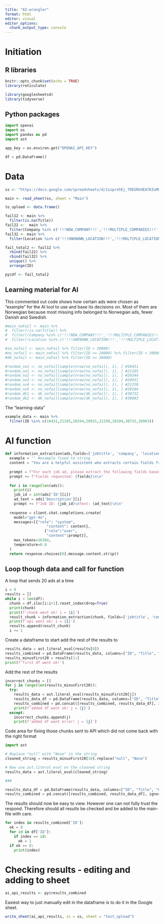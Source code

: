 ```yaml
---
title: "AI-wrangler"
format: html
editor: visual
editor_options: 
  chunk_output_type: console
---
```


# Initiation 

## R libraries

```r
knitr::opts_chunk$set(echo = TRUE)
library(reticulate)

library(googlesheets4)
library(tidyverse)
```

## Python packages

```python
import openai
import os
import pandas as pd
import ast

app_key = os.environ.get("OPENAI_API_KEY")

df = pd.DataFrame()
```

# Data

```r
ss <- "https://docs.google.com/spreadsheets/d/1xzpre5Ej_7OEGRU4EA7KZuMQnSz5YCyTx5Sdbml6bQE/edit#gid=0"

main <- read_sheet(ss, sheet = "Main")

to_upload <- data.frame()

fail12 <- main %>% 
  filter(is.na(Title))
fail22 <-  main %>% 
  filter(Company %in% c('!!!NEW_COMPANY!!!','!!!MULTIPLE_COMPANIES!!!','Employment/staffing agency'))
fail32 <- main %>% 
  filter(Location %in% c('!!!UNKNOWN_LOCATION!!!','!!!MULTIPLE_LOCATIONS!!!','!!!NEW_LOCATION!!!'))

fail_total2 <- fail12 %>% 
  rbind(fail22) %>% 
  rbind(fail32) %>%
  unique() %>%
  arrange(ID)

py$df <- fail_total2
```

## Learning material for AI

This commented out code shows how certain ads were chosen as "example" for the AI tool to use and base its decisions on. Most of them are Norwegian because most missing info belonged to Norwegian ads, fewer Danish and Swedish.

```r
#main_noFail <- main %>% 
#  filter(!is.na(Title)) %>% 
#  filter(!Company %in% c('!!!NEW_COMPANY!!!','!!!MULTIPLE_COMPANIES!!!','Employment/staffing agency')) %>%
#  filter(!Location %in% c('!!!UNKNOWN_LOCATION!!!','!!!MULTIPLE_LOCATIONS!!!','!!!NEW_LOCATION!!!'))

#se_nofail <- main_noFail %>% filter(ID < 20000)
#no_nofail <- main_noFail %>% filter(ID >= 20000) %>% filter(ID < 30000)
#dk_nofail <- main_noFail %>% filter(ID >= 30000)

#random_se1 <- se_nofail[sample(nrow(se_nofail), 1), ] #10431
#random_no1 <- no_nofail[sample(nrow(no_nofail), 1), ] #21185
#random_no2 <- no_nofail[sample(nrow(no_nofail), 1), ] #20344
#random_no3 <- no_nofail[sample(nrow(no_nofail), 1), ] #20931
#random_no4 <- no_nofail[sample(nrow(no_nofail), 1), ] #21250
#random_no5 <- no_nofail[sample(nrow(no_nofail), 1), ] #20104
#random_dk1 <- dk_nofail[sample(nrow(dk_nofail), 1), ] #30732
#random_dk2 <- dk_nofail[sample(nrow(dk_nofail), 1), ] #30903
```

The "learning-data"

```r
example_data <- main %>%
  filter(ID %in% c(10431,21185,20344,20931,21250,20104,30732,30903))
```

# AI function

```python
def information_extraction(ads,fields=['jobtitle', 'company', 'location']):
  example = '' #example fixed to string
  content = "You are a helpful assistent who extracts certain fields from job ads. You are asked to extract either jobtitle, company and/or location. Where jobtitle is the jobtitle of the job in the job ad. Company is the company/organisation that is hiring. Location is the city/place where the job is located. You will be provided multiple job ads at once. Each job ad has an ID which is presented before the text. Your response  should be in the form of a python list where each ad has its own list with 4 items. The list should look like '[[ID1,Jobtitle1,Company1,Location1],[ID2,Jobtitle2,Company2,Location2],[ID3,Jobtitle3,Company3,Location3]]'. If you find multiple options for company or location you should include all of them. In those cases should the be put into a list like '[[ID1,Jobtitle1,[Company11,Caompany12],[Location11,Location12]]'. Do not add any text or characters outside of the list and it should be able to be read as a python list."
  
  prompt = f"For each job ad, please extract the following fields based on the texts provided:\n\n"
  prompt += f"Fields requested: {fields}\n\n"
  
  for i in range(len(ads)):
    print(i)
    job_id = int(ads['ID'][i])
    ad_text = ads['Description'][i]
    prompt += f"Job ID: {job_id}\nText: {ad_text}\n\n"
  
  response = client.chat.completions.create(
    model="gpt-4o",
    messages=[{"role": "system", 
                   "content": content},
                  {"role":"user",
                   "content":prompt}],
    max_tokens=16384,
    temperature=0.0
  )
  return response.choices[0].message.content.strip()
```

## Loop though data and call for function

A loop that sends 20 ads at a time

```python
i = 0
results = []
while i < len(df):
  chunk = df.iloc[i:i+1].reset_index(drop=True)
  print(chunk)
  print(f'chunk went ok! i = {i}')
  result_chunk = information_extraction(chunk, fields=['jobtitle', 'company', 'location'])
  print(f'api went ok! i = {i}')
  results.append(result_chunk)
  i += 1
```

Create a dataframe to start add the rest of the results to

```python
results_data = ast.literal_eval(results[0])
results_combined = pd.DataFrame(results_data, columns=["ID", "Title", "Company", "Location"])
results_minusFirst20 = results[1:]
print(f'first df went ok!')
```

Add the rest of the results

```python
incorrect_chunks = []
for j in range(len(results_minusFirst20)):
  try:
    results_data = ast.literal_eval(results_minusFirst20[j])
    results_data_df = pd.DataFrame(results_data, columns=["ID", "Title", "Company", "Location"])
    results_combined = pd.concat([results_combined, results_data_df], ignore_index=True)
    print(f'added df went ok! j = {j}')
  except:
    incorrect_chunks.append(j)
    print(f'added df went error! j = {j}')
```

Code area for fixing those chunks sent to API which did not come back with the right format

```python
import ast

# Replace "null" with "None" in the string
cleaned_string = results_minusFirst20[10].replace("null", "None")

# Now use ast.literal_eval on the cleaned string
results_data = ast.literal_eval(cleaned_string)

###

results_data_df = pd.DataFrame(results_data, columns=["ID", "Title", "Company", "Location"])
results_combined = pd.concat([results_combined, results_data_df], ignore_index=True)
```

The results should now be easy to view. However one can not fully trust the respond. Therefore should all results be checked and be added to the main-file with care.

```python
for index in results_combined['ID']:
  ok = 0
  for id in df['ID']:
    if index == id:
      ok = 1
  if ok == 0:
    print(index)
```

# Checking results - editing and adding to sheet

```r
ai_api_results <- py$results_combined
```

Easiest way to just manually edit in the dataframe is to do it in the Google sheet.

```r
write_sheet(ai_api_results, ss = ss, sheet = "test_upload")
```
